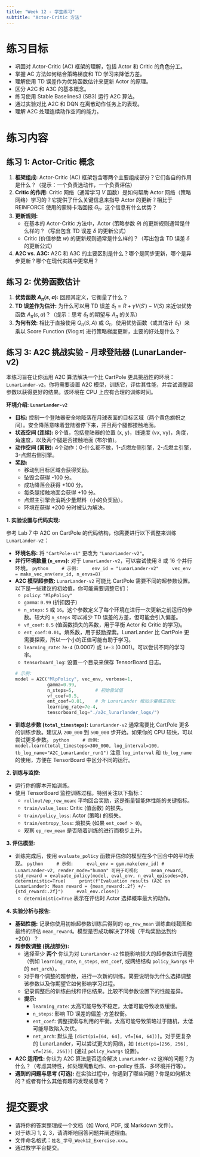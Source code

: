 ```yaml
---
title: "Week 12 - 学生练习"
subtitle: "Actor-Critic 方法"
---
```


# 练习目标

*   巩固对 Actor-Critic (AC) 框架的理解，包括 Actor 和 Critic 的角色分工。
*   掌握 AC 方法如何结合策略梯度和 TD 学习来降低方差。
*   理解使用 TD 误差作为优势函数估计来更新 Actor 的原理。
*   区分 A2C 和 A3C 的基本概念。
*   练习使用 Stable Baselines3 (SB3) 运行 A2C 算法。
*   通过实验对比 A2C 和 DQN 在离散动作任务上的表现。
*   理解 A2C 处理连续动作空间的能力。

# 练习内容

## 练习 1: Actor-Critic 概念

1.  **框架组成:** Actor-Critic (AC) 框架包含哪两个主要组成部分？它们各自的作用是什么？（提示：一个负责选动作，一个负责评估）
2.  **Critic 的作用:** Critic 网络（通常学习 $V$ 函数）是如何帮助 Actor 网络（策略网络）学习的？它提供了什么关键信息来指导 Actor 的更新？相比于 REINFORCE 使用的蒙特卡洛回报 $G_t$，这个信息有什么优势？
3.  **更新规则:**
    *   在基本的 Actor-Critic 方法中，Actor (策略参数 $\theta$) 的更新规则通常是什么样的？（写出包含 TD 误差 $\delta$ 的更新公式）
    *   Critic (价值参数 $w$) 的更新规则通常是什么样的？（写出包含 TD 误差 $\delta$ 的更新公式）
4.  **A2C vs. A3C:** A2C 和 A3C 的主要区别是什么？哪个是同步更新，哪个是异步更新？哪个在现代实践中更常用？

## 练习 2: 优势函数估计

1.  **优势函数 $A_{\pi}(s, a)$:** 回顾其定义，它衡量了什么？
2.  **TD 误差作为估计:** 为什么可以用 TD 误差 $\delta_t = R + \gamma V(S') - V(S)$ 来近似优势函数 $A_{\pi}(s, a)$？（提示：思考 $\delta_t$ 的期望与 $A_{\pi}$ 的关系）
3.  **为何有效:** 相比于直接使用 $Q_{\pi}(S, A)$ 或 $G_t$，使用优势函数（或其估计 $\delta_t$）来乘以 Score Function ($\nabla \log \pi$) 进行策略梯度更新，主要的好处是什么？

## 练习 3: A2C 挑战实验 - 月球登陆器 (LunarLander-v2)

本练习旨在让你运用 A2C 算法解决一个比 CartPole 更具挑战性的环境：`LunarLander-v2`。你将需要设置 A2C 模型，训练它，评估其性能，并尝试调整超参数以获得更好的结果。该环境在 CPU 上应有合理的训练时间。

**环境介绍: `LunarLander-v2`**

*   **目标:** 控制一个登陆器安全地降落在月球表面的目标区域（两个黄色旗帜之间）。安全降落意味着登陆器停下来，并且两个腿都接触地面。
*   **状态空间 (连续):** 8个值，包括登陆器的位置 (x, y)，线速度 (vx, vy)，角度，角速度，以及两个腿是否接触地面 (布尔值)。
*   **动作空间 (离散):** 4个动作：0-什么都不做，1-点燃左侧引擎，2-点燃主引擎，3-点燃右侧引擎。
*   **奖励:**
    *   移动到目标区域会获得奖励。
    *   坠毁会获得 -100 分。
    *   成功降落会获得 +100 分。
    *   每条腿接触地面会获得 +10 分。
    *   点燃主引擎会消耗少量燃料（小的负奖励）。
    *   环境在获得 +200 分时被认为解决。

**1. 实验设置与代码实现:**

参考 Lab 7 中 A2C on CartPole 的代码结构，你需要进行以下调整来训练 `LunarLander-v2`：

*   **环境名称:** 将 `"CartPole-v1"` 更改为 `"LunarLander-v2"`。
*   **并行环境数量 (`n_envs`):** 对于 `LunarLander-v2`，可以尝试使用 8 或 16 个并行环境。
    ```python
    # 示例:
    env_id = "LunarLander-v2"
    vec_env = make_vec_env(env_id, n_envs=8)
    ```
*   **A2C 模型超参数:** `LunarLander-v2` 可能比 CartPole 需要不同的超参数设置。以下是一些建议的初始值，你可能需要调整它们：
    *   `policy`: `"MlpPolicy"`
    *   `gamma`: `0.99` (折扣因子)
    *   `n_steps`: `5` 或 `16`。这个参数定义了每个环境在进行一次更新之前运行的步数。较大的 `n_steps` 可以减少 TD 误差的方差，但可能会引入偏差。
    *   `vf_coef`: `0.5` (值函数损失的系数，用于平衡 Actor 和 Critic 的学习)。
    *   `ent_coef`: `0.01`。熵系数，用于鼓励探索。LunarLander 比 CartPole 更需要探索，所以一个小的正值可能有助于学习。
    *   `learning_rate`: `7e-4` (0.0007) 或 `1e-3` (0.001)。可以尝试不同的学习率。
    *   `tensorboard_log`: 设置一个目录来保存 TensorBoard 日志。
    ```python
    # 示例:
    model = A2C("MlpPolicy", vec_env, verbose=1,
                gamma=0.99,
                n_steps=5,        # 初始尝试值
                vf_coef=0.5,
                ent_coef=0.01,    # 为 LunarLander 增加少量熵正则化
                learning_rate=7e-4,
                tensorboard_log="./a2c_lunarlander_logs/")
    ```
*   **训练总步数 (`total_timesteps`):** `LunarLander-v2` 通常需要比 CartPole 更多的训练步数。建议从 `200_000` 到 `500_000` 步开始。如果你的 CPU 较快，可以尝试更多步数。
    ```python
    # 示例:
    model.learn(total_timesteps=300_000, log_interval=100, tb_log_name="A2C_LunarLander_run1")
    ```
    注意 `log_interval` 和 `tb_log_name` 的使用，方便在 TensorBoard 中区分不同的运行。

**2. 训练与监控:**

*   运行你的脚本开始训练。
*   使用 TensorBoard 监控训练过程。特别关注以下指标：
    *   `rollout/ep_rew_mean`: 平均回合奖励，这是衡量智能体性能的关键指标。
    *   `train/value_loss`: Critic (值函数) 的损失。
    *   `train/policy_loss`: Actor (策略) 的损失。
    *   `train/entropy_loss`: 熵损失 (如果 `ent_coef > 0`)。
    *   观察 `ep_rew_mean` 是否随着训练的进行而稳步上升。

**3. 评估模型:**

*   训练完成后，使用 `evaluate_policy` 函数评估你的模型在多个回合中的平均表现。
    ```python
    # 示例:
    eval_env = gym.make(env_id) # LunarLander-v2, render_mode="human" 可用于可视化
    mean_reward, std_reward = evaluate_policy(model, eval_env, n_eval_episodes=20, deterministic=True)
    print(f"Evaluation results (A2C on LunarLander): Mean reward = {mean_reward:.2f} +/- {std_reward:.2f}")
    eval_env.close()
    ```
    *   `deterministic=True` 表示在评估时 Actor 选择概率最大的动作。

**4. 实验分析与报告:**

*   **基础性能:** 记录你使用初始超参数训练后得到的 `ep_rew_mean` 训练曲线截图和最终的评估 `mean_reward`。模型是否成功解决了环境（平均奖励达到约 +200）？
*   **超参数调整 (挑战部分):**
    *   选择至少 **两个** 你认为对 `LunarLander-v2` 性能影响较大的超参数进行调整（例如 `learning_rate`, `n_steps`, `ent_coef`, 或网络结构 `policy_kwargs` 中的 `net_arch`）。
    *   对于每个调整的超参数，进行一次新的训练。简要说明你为什么选择调整该参数以及你期望它如何影响学习过程。
    *   记录调整后的训练曲线和评估结果。比较不同参数设置下的性能差异。
    *   **提示:**
        *   `learning_rate`: 太高可能导致不稳定，太低可能导致收敛缓慢。
        *   `n_steps`: 影响 TD 误差的偏差-方差权衡。
        *   `ent_coef`: 调整探索与利用的平衡。太高可能导致策略过于随机，太低可能导致陷入次优。
        *   `net_arch`: 默认是 `[dict(pi=[64, 64], vf=[64, 64])]`。对于更复杂的 LunarLander，可以尝试更大的网络，如 `[dict(pi=[256, 256], vf=[256, 256])]` (通过 `policy_kwargs` 设置)。
*   **A2C 适用性:** 你认为 A2C 算法是否适合解决 `LunarLander-v2` 这样的问题？为什么？（考虑其特性，如处理离散动作、on-policy 性质、多环境并行等）。
*   **遇到的问题与思考 (可选):** 在实验过程中，你遇到了哪些问题？你是如何解决的？或者有什么其他有趣的发现或思考？

# 提交要求

*   请将你的答案整理成一个文档（如 Word, PDF, 或 Markdown 文件）。
*   对于练习 1, 2, 3，请清晰地回答问题并阐述理由。
*   文件命名格式：`姓名_学号_Week12_Exercise.xxx`。
*   通过教学平台提交。